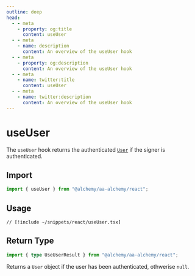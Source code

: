 ```yaml
---
outline: deep
head:
  - - meta
    - property: og:title
      content: useUser
  - - meta
    - name: description
      content: An overview of the useUser hook
  - - meta
    - property: og:description
      content: An overview of the useUser hook
  - - meta
    - name: twitter:title
      content: useUser
  - - meta
    - name: twitter:description
      content: An overview of the useUser hook
---
```


# useUser

The `useUser` hook returns the authenticated [`User`](/resources/types.html#user) if the signer is authenticated.

## Import

```ts
import { useUser } from "@alchemy/aa-alchemy/react";
```

## Usage

```tsx [useUser.tsx]
// [!include ~/snippets/react/useUser.tsx]
```

## Return Type

```ts
import { type UseUserResult } from "@alchemy/aa-alchemy/react";
```

Returns a `User` object if the user has been authenticated, othwerise `null`.
